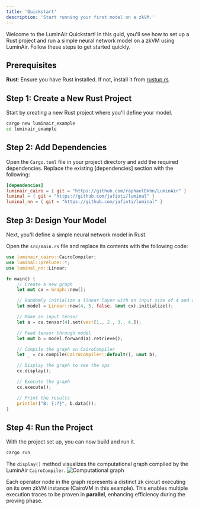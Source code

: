 ```yaml
---
title: 'Quickstart'
description: 'Start running your first model on a zkVM.'
---
```


Welcome to the LuminAir Quickstart! 
In this guid, you'll see how to set up a Rust project and run a simple neural network model on a zkVM using LuminAir. 
Follow these steps to get started quickly.

## Prerequisites
**Rust**: Ensure you have Rust installed. If not, install it from [rustup.rs](https://rustup.rs/).

## Step 1: Create a New Rust Project

Start by creating a new Rust project where you'll define your model.

```bash
cargo new luminair_example
cd luminair_example
```

## Step 2: Add Dependencies

Open the `Cargo.toml` file in your project directory and add the required dependencies. 
Replace the existing [dependencies] section with the following:

```toml
[dependencies]
luminair_cairo = { git = "https://github.com/raphaelDkhn/LuminAir" }
luminal = { git = "https://github.com/jafioti/luminal" }
luminal_nn = { git = "https://github.com/jafioti/luminal" }
```

## Step 3: Design Your Model

Next, you'll define a simple neural network model in Rust. 

Open the `src/main.rs` file and replace its contents with the following code:

```rust
use luminair_cairo::CairoCompiler;
use luminal::prelude::*;
use luminal_nn::Linear;

fn main() {
    // Create a new graph
    let mut cx = Graph::new();

    // Randomly initialize a linear layer with an input size of 4 and an output size of 5
    let model = Linear::new(4, 5, false, &mut cx).initialize();

    // Make an input tensor
    let a = cx.tensor(4).set(vec![1., 2., 3., 4.]);

    // Feed tensor through model
    let mut b = model.forward(a).retrieve();

    // Compile the graph on CairoCompiler
    let _ = cx.compile(CairoCompiler::default(), &mut b);

    // Display the graph to see the ops
    cx.display();

    // Execute the graph
    cx.execute();

    // Print the results
    println!("B: {:?}", b.data());
}
```

## Step 4: Run the Project
With the project set up, you can now build and run it.
```bash
cargo run
```

The `display()` method visualizes the computational graph compiled by the LuminAir `CairoCompiler`. 
![Computational graph](./images/quickstart-graph.svg)

Each operator node in the graph represents a distinct zk circuit executing on its own zkVM instance (CairoVM in this example). 
This enables multiple execution traces to be proven in **parallel**, enhancing efficiency during the proving phase.

